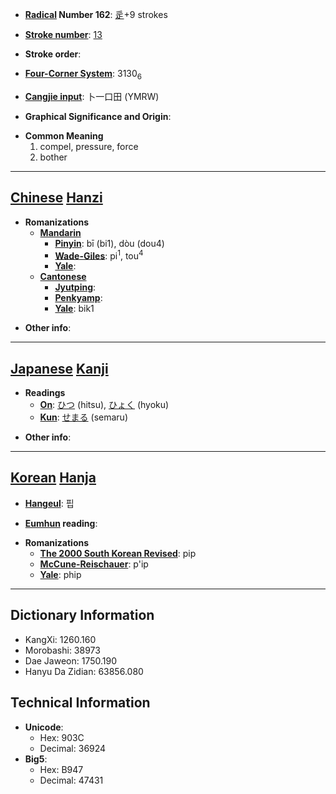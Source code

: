 * '''[[Wiktionary:Chinese radical index| Radical]] Number 162''': [[Wiktionary:Chinese radical index 辵|辵]]+9 strokes

* '''[[Wiktionary:Chinese total strokes index|Stroke number]]''': [[Wiktionary:Chinese total strokes index 13|13]]

* '''Stroke order''': 

* '''[[Wiktionary:Chinese four corner index|Four-Corner System]]''': 3130<sub>6</sub>

* '''[[Wiktionary:Chinese Cangjie index|Cangjie input]]''': 卜一口田 (YMRW)

* '''Graphical Significance and Origin''': 

* '''Common Meaning'''
*#compel, pressure, force
*# bother


----

== [[Chinese]] [[Hanzi]] ==

* '''Romanizations'''
** '''[[Mandarin]]'''
*** '''[[Pinyin]]''': bī (bi1), dòu (dou4)
*** '''[[Wade-Giles]]''': pi<sup>1</sup>, tou<sup>4</sup>
*** '''[[Yale]]''': 
** '''[[Cantonese]]'''
*** '''[[Jyutping]]''':
*** '''[[Penkyamp]]''': 
*** '''[[Yale]]''': bik1

* '''Other info''': 

----

== [[Japanese]] [[Kanji]] ==

* '''Readings'''
** '''[[On]]''': [[ひつ]] (hitsu), [[ひょく]] (hyoku)
** '''[[Kun]]''': [[せまる]] (semaru)

* '''Other info''':  

----

== [[Korean]] [[Hanja]] ==

* '''[[Hangeul]]''': 핍

* '''[[Eumhun]] reading''': 

* '''Romanizations'''
** '''[[The 2000 South Korean Revised Romanization|The 2000 South Korean Revised]]''': pip
** '''[[McCune-Reischauer]]''': p'ip
** '''[[Yale]]''': phip

----

== Dictionary Information ==

* KangXi: 1260.160
* Morobashi: 38973
* Dae Jaweon: 1750.190
* Hanyu Da Zidian: 63856.080

== Technical Information ==

* '''Unicode''':
** Hex: 903C
** Decimal: 36924
* '''Big5''':
** Hex: B947
** Decimal: 47431